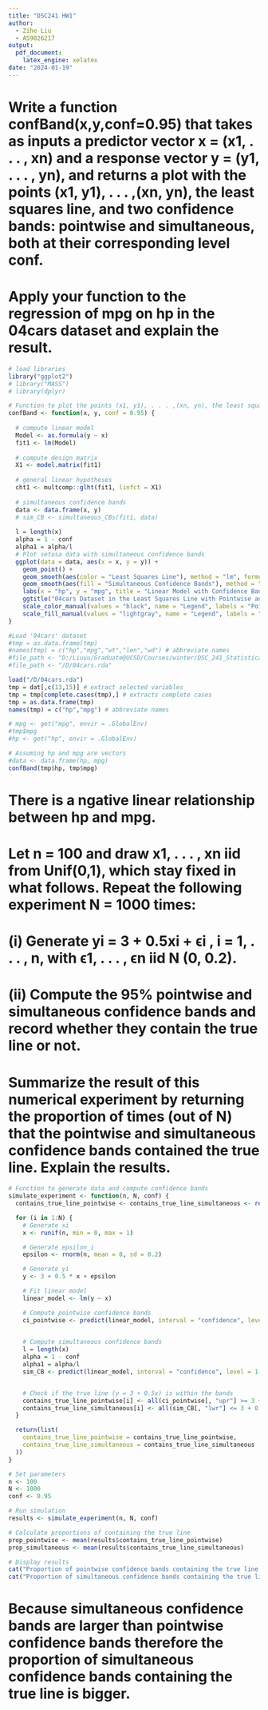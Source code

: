 ```yaml
---
title: "DSC241 HW1"
author:
  - Zihe Liu
  - A59026217
output: 
  pdf_document:
    latex_engine: xelatex
date: "2024-01-19"
---
```



\includegraphics[angle=270]{/D/hw1.jpg}

# Write a function confBand(x,y,conf=0.95) that takes as inputs a predictor vector x = (x1, . . . , xn) and a response vector y = (y1, . . . , yn), and returns a plot with the points (x1, y1), . . . ,(xn, yn), the least squares line, and two confidence bands: pointwise and simultaneous, both at their corresponding level conf.

# Apply your function to the regression of mpg on hp in the 04cars dataset and explain the result.
```r
# load libraries
library("ggplot2")
# library("MASS")
# library(dplyr) 
```

```r
# Function to plot the points (x1, y1), . . . ,(xn, yn), the least squares line, and two confidence bands: pointwise and simultaneous
confBand <- function(x, y, conf = 0.95) {
  
  # compute linear model 
  Model <- as.formula(y ~ x)
  fit1 <- lm(Model) 
  
  # compute design matrix 
  X1 <- model.matrix(fit1) 
  
  # general linear hypotheses 
  cht1 <- multcomp::glht(fit1, linfct = X1)  
  
  # simultaneous confidence bands 
  data <- data.frame(x, y)
  # sim_CB <- simultaneous_CBs(fit1, data)
  
  l = length(x)
  alpha = 1 - conf
  alpha1 = alpha/l
  # Plot setosa data with simultaneous confidence bands
  ggplot(data = data, aes(x = x, y = y)) +
    geom_point() +
    geom_smooth(aes(color = "Least Squares Line"), method = "lm", formula = y ~ x, level = conf) +
    geom_smooth(aes(fill = "Simultaneous Confidence Bands"), method = "lm", formula = y ~ x, level = 1 - alpha1) +
    labs(x = "hp", y = "mpg", title = "Linear Model with Confidence Bands") +
    ggtitle("04cars Dataset in the Least Squares Line with Pointwise and Simultaneous Confidence Bands") +
    scale_color_manual(values = "black", name = "Legend", labels = "Pointwise Confidence Bands") +
    scale_fill_manual(values = "lightgray", name = "Legend", labels = "Simultaneous Confidence Bands")
}
```

```r
#Load '04cars' dataset
#tmp = as.data.frame(tmp)
#names(tmp) = c("hp","mpg","wt","len","wd") # abbreviate names
#file_path <- "D:/Liuuu/Graduate@UCSD/Courses/winter/DSC_241_Statistical Models/hw/04cars.rda"
#file_path <- "/D/04cars.rda"

load("/D/04cars.rda")
tmp = dat[,c(13,15)] # extract selected variables
tmp = tmp[complete.cases(tmp),] # extracts complete cases
tmp = as.data.frame(tmp)
names(tmp) = c("hp","mpg") # abbreviate names

# mpg <- get("mpg", envir = .GlobalEnv)
#tmp$mpg
#hp <- get("hp", envir = .GlobalEnv)

# Assuming hp and mpg are vectors
#data <- data.frame(hp, mpg)
confBand(tmp$hp, tmp$mpg)
```

# There is a ngative linear relationship between hp and mpg.

# Let n = 100 and draw x1, . . . , xn iid from Unif(0,1), which stay fixed in what follows. Repeat the following experiment N = 1000 times:
# (i) Generate yi = 3 + 0.5xi + ϵi , i = 1, . . . , n, with ϵ1, . . . , ϵn iid N (0, 0.2).
# (ii) Compute the 95% pointwise and simultaneous confidence bands and record whether they contain the true line or not.
# Summarize the result of this numerical experiment by returning the proportion of times (out of N) that the pointwise and simultaneous confidence bands contained the true line. Explain the results.

```r
# Function to generate data and compute confidence bands
simulate_experiment <- function(n, N, conf) {
  contains_true_line_pointwise <- contains_true_line_simultaneous <- rep(0, N)

  for (i in 1:N) {
    # Generate xi
    x <- runif(n, min = 0, max = 1)

    # Generate epsilon_i
    epsilon <- rnorm(n, mean = 0, sd = 0.2)

    # Generate yi
    y <- 3 + 0.5 * x + epsilon

    # Fit linear model
    linear_model <- lm(y ~ x)

    # Compute pointwise confidence bands
    ci_pointwise <- predict(linear_model, interval = "confidence", level = conf)
   

    # Compute simultaneous confidence bands
    l = length(x)
    alpha = 1 - conf
    alpha1 = alpha/l
    sim_CB <- predict(linear_model, interval = "confidence", level = 1-alpha1)


    # Check if the true line (y = 3 + 0.5x) is within the bands
    contains_true_line_pointwise[i] <- all(ci_pointwise[, "upr"] >= 3 + 0.5 * x & ci_pointwise[, "lwr"] <= 3 + 0.5 * x)
    contains_true_line_simultaneous[i] <- all(sim_CB[, "lwr"] <= 3 + 0.5 * x & sim_CB[, "upr"] >= 3 + 0.5 * x)
  }

  return(list(
    contains_true_line_pointwise = contains_true_line_pointwise,
    contains_true_line_simultaneous = contains_true_line_simultaneous
  ))
}
```

```r

# Set parameters
n <- 100
N <- 1000
conf <- 0.95

# Run simulation
results <- simulate_experiment(n, N, conf)

# Calculate proportions of containing the true line
prop_pointwise <- mean(results$contains_true_line_pointwise)
prop_simultaneous <- mean(results$contains_true_line_simultaneous)

# Display results
cat("Proportion of pointwise confidence bands containing the true line:", prop_pointwise, "\n")
cat("Proportion of simultaneous confidence bands containing the true line:", prop_simultaneous, "\n")
```
# Because simultaneous confidence bands are larger than pointwise confidence bands therefore the proportion of simultaneous confidence bands containing the true line is bigger.
